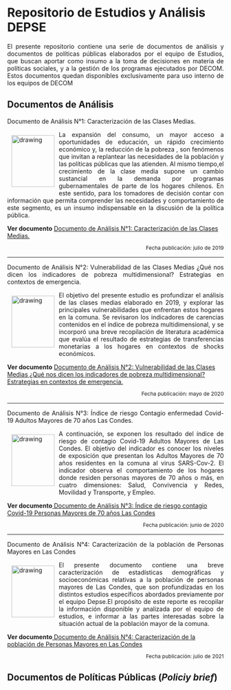 # Repositorio de Estudios y Análisis DEPSE {.tabset}

<p align="justify"> El presente repositorio contiene una serie de documentos de análisis y documentos de políticas públicas elaborados por el equipo de Estudios, que buscan aportar como insumo a la toma de decisiones en materia de políticas sociales, y a la gestión de los programas ejecutados por DECOM. Estos documentos quedan disponibles exclusivamente para uso interno de los equipos de DECOM</p>

## Documentos de Análisis

<p align="justify">
Documento de Análisis N°1: Caracterización de las Clases Medias.</p>

<img style="float:left; margin:10px;" src="C:/Users/17617549-4/OneDrive - Municipalidad de Las Condes/Documents/Desarrollo Website Estudios/EstudiosDecom.git.io/images/analisis.png" alt="drawing" width="100" height="120"/><p align="justify"> La expansión del consumo, un mayor acceso a oportunidades de educación, un rápido crecimiento económico y, la reducción de la pobreza , son fenómenos que invitan a replantear las necesidades de la población y las políticas públicas que las atienden. Al mismo tiempo,el crecimiento de la clase media supone un cambio sustancial en la demanda por programas gubernamentales de parte de los hogares chilenos. En este sentido, para los tomadores de decisión contar con información que permita comprender las necesidades y comportamiento de este segmento, es un insumo indispensable en la discusión de la política pública.</p><b>Ver documento</b> <a href="https://lascondescl.sharepoint.com/:b:/s/DECOMCloud/EUu7OYLNrRdLhmyGzF7Sl90BXyWpl8Xs7W6kRbrOyxE5RQ?e=ehMPgG">Documento de Análisis N°1: Caracterización de las Clases Medias.</a>
<p align = "right" style="font-size:12px">Fecha publicación: julio de 2019</p>

---

<p align="justify">
Documento de Análisis N°2: Vulnerabilidad de las Clases Medias ¿Qué nos dicen los indicadores de pobreza multidimensional? Estrategias en contextos de emergencia.</p>

<img style="float:left; margin:10px;" src="C:/Users/17617549-4/OneDrive - Municipalidad de Las Condes/Documents/Desarrollo Website Estudios/EstudiosDecom.git.io/images/analisis.png" alt="drawing" width="100" height="120"/><p align="justify">El objetivo del presente estudio es profundizar el análisis de las clases medias elaborado en 2019, y explorar las principales vulnerabilidades que enfrentan estos hogares en la comuna. Se revisaron los indicadores de carencias contenidos en el índice de pobreza multidimensional, y se incorporó una breve recopilación de literatura académica que evalúa el resultado de estrategias de transferencias monetarias a los hogares en contextos de shocks económicos.</p><b>Ver documento</b> <a href="https://lascondescl.sharepoint.com/:b:/s/DECOMCloud/EU0sqN4-MfFOtIC4ycA7hpkBLyR5bexqzy-urZSU1IhD2w?e=rYKrgP">Documento de Análisis N°2: Vulnerabilidad de las Clases Medias ¿Qué nos dicen los indicadores de pobreza multidimensional? Estrategias en contextos de emergencia.</a>
<p align = "right" style="font-size:12px">Fecha publicación: mayo de 2020</p>

---

<p align="justify">
Documento de Análisis N°3: Índice de riesgo Contagio enfermedad Covid-19 Adultos Mayores de 70 años Las Condes. </p>

<img style="float:left; margin:10px;" src="C:/Users/17617549-4/OneDrive - Municipalidad de Las Condes/Documents/Desarrollo Website Estudios/EstudiosDecom.git.io/images/analisis.png" alt="drawing" width="100" height="120"/><p align="justify">A continuación, se exponen los resultado del índice de riesgo de contagio Covid-19 Adultos Mayores de Las Condes. El objetivo del indicador es conocer los niveles de exposición que presentan los Adultos Mayores de 70 años residentes en la comuna al virus SARS-Cov-2. El indicador observa el comportamiento de los hogares donde residen personas mayores de 70 años o más, en cuatro dimensiones: Salud, Convivencia y Redes, Movilidad y Transporte, y Empleo.</p><b>Ver documento</b><a href="https://lascondescl.sharepoint.com/:b:/s/DECOMCloud/EZOkZmA_YLlCunRi9jJAfZQBqhUVyeRkGdPYRmqZS0Risw?e=uaF5E4"> Documento de Análisis N°3: Índice de riesgo contagio Covid-19 Personas Mayores de 70 años Las Condes</a>
<p align = "right" style="font-size:12px">Fecha publicación: junio de 2020</p>

---

<p align="justify">
Documento de Análisis N°4: Caracterización de la población de Personas Mayores en Las Condes</p>

<img style="float:left; margin:10px;" src="C:/Users/17617549-4/OneDrive - Municipalidad de Las Condes/Documents/Desarrollo Website Estudios/EstudiosDecom.git.io/images/analisis.png" alt="drawing" width="100" height="120"/><p align="justify">El presente documento contiene una breve caracterización de estadísticas demográficas y socioeconómicas relativas a la población de personas mayores de Las Condes, que son profundizadas en los distintos estudios específicos abordados previamente por el equipo Depse.El propósito de este reporte es recopilar la información disponible y analizada por el equipo de estudios, e informar a las partes interesadas sobre la situación actual de la población mayor de la comuna.</p><b>Ver documento</b><a href="https://lascondescl.sharepoint.com/:b:/s/DECOMCloud/EZ5XkAtg6pRPte0ExN40r1cBGRHMpyyyqGL53xE2CO_T7Q?e=cDa5OI"> Documento de Análisis N°4: Caracterización de la población de Personas Mayores en Las Condes</a>
<p align = "right" style="font-size:12px">Fecha publicación: julio de 2021</p>


## Documentos de Políticas Públicas (*Policiy brief*)




